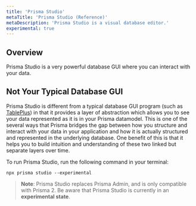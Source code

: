 ```yaml
---
title: 'Prisma Studio'
metaTitle: 'Prisma Studio (Reference)'
metaDescription: 'Prisma Studio is a visual database editor.'
experimental: true
---
```


## Overview

Prisma Studio is a very powerful database GUI where you can interact with your data.

## Not Your Typical Database GUI

Prisma Studio is different from a typical database GUI program (such as [TablePlus](https://tableplus.com/)) in that it provides a layer of abstraction which allows you to see your data represented as it is in your Prisma datamodel. This is one of the several ways that Prisma bridges the gap between how you structure and interact with your data in your application and how it is actually structured and represented in the underlying database. One benefit of this is that it helps you to build intuition and understanding of these two linked but separate layers over time.

To run Prisma Studio, run the following command in your terminal:

```console
npx prisma studio --experimental
```

> **Note**: Prisma Studio replaces Prisma Admin, and is only compatible with Prisma 2. Be aware that Prisma Studio is currently in an **experimental state**.
